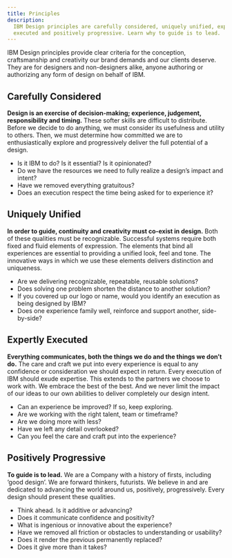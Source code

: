 ```yaml
---
title: Principles
description:
  IBM Design principles are carefully considered, uniquely unified, expertly
  executed and positively progressive. Learn why to guide is to lead.
---
```



<PageDescription>

IBM Design principles provide clear criteria for the conception, craftsmanship
and creativity our brand demands and our clients deserve. They are for designers
and non-designers alike, anyone authoring or authorizing any form of design on
behalf of IBM.

</PageDescription>

<Row className={principlesSection}>
<Column colMd={2} colLg={4}>

## Carefully Considered

</Column>
<Column colMd={6} colLg={8}>

**Design is an exercise of decision-making; experience, judgement,
responsibility and timing.** These softer skills are difficult to distribute.
Before we decide to do anything, we must consider its usefulness and utility to
others. Then, we must determine how committed we are to enthusiastically explore
and progressively deliver the full potential of a design.

- Is it IBM to do? Is it essential? Is it opinionated?
- Do we have the resources we need to fully realize a design’s impact and
  intent?
- Have we removed everything gratuitous?
- Does an execution respect the time being asked for to experience it?

</Column>
</Row>

<Row className={principlesSection}>
<Column colMd={2} colLg={4}>

## Uniquely Unified

</Column>
<Column colMd={6} colLg={8}>

**In order to guide, continuity and creativity must co-exist in design.** Both
of these qualities must be recognizable. Successful systems require both fixed
and fluid elements of expression. The elements that bind all experiences are
essential to providing a unified look, feel and tone. The innovative ways in
which we use these elements delivers distinction and uniqueness.

- Are we delivering recognizable, repeatable, reusable solutions?
- Does solving one problem shorten the distance to another solution?
- If you covered up our logo or name, would you identify an execution as being
  designed by IBM?
- Does one experience family well, reinforce and support another, side-by-side?

</Column>
</Row>

<Row className={principlesSection}>
<Column colMd={2} colLg={4}>

## Expertly Executed

</Column>
<Column colMd={6} colLg={8}>

**Everything communicates, both the things we do and the things we don’t do.**
The care and craft we put into every experience is equal to any confidence or
consideration we should expect in return. Every execution of IBM should exude
expertise. This extends to the partners we choose to work with. We embrace the
best of the best. And we never limit the impact of our ideas to our own
abilities to deliver completely our design intent.

- Can an experience be improved? If so, keep exploring.
- Are we working with the right talent, team or timeframe?
- Are we doing more with less?
- Have we left any detail overlooked?
- Can you feel the care and craft put into the experience?

</Column>
</Row>

<Row className={principlesSection}>
<Column colMd={2} colLg={4}>

## Positively Progressive

</Column>
<Column colMd={6} colLg={8}>

**To guide is to lead.** We are a Company with a history of firsts, including
‘good design’. We are forward thinkers, futurists. We believe in and are
dedicated to advancing the world around us, positively, progressively. Every
design should present these qualities.

- Think ahead. Is it additive or advancing?
- Does it communicate confidence and positivity?
- What is ingenious or innovative about the experience?
- Have we removed all friction or obstacles to understanding or usability?
- Does it render the previous permanently replaced?
- Does it give more than it takes?

</Column>
</Row>
